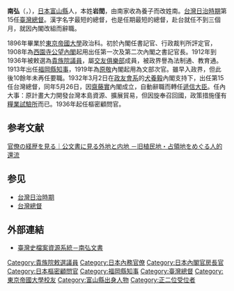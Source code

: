{{Infobox_President
| original_name =
| image = Minami Hiroshi.jpg
| image size = 120px
| smallimage =
| caption = 
| country = {{JPN}}
| office = [[File:Seal_of_the_Government-General_of_Taiwan.svg|25px]][[臺灣總督府|臺灣總督府]]
| title = 第15任[[臺灣總督|臺灣總督]]
| monarch = [[昭和天皇|昭和天皇]]
| term_start = 1932年3月2日
| term_end = 1932年5月26日
| 1blankname    = [[總務長官|總務長官]]
| 1namedata     = [[平塚廣義|平塚廣義]]
| predecessor = [[太田政弘|太田政弘]]
| successor = [[中川健藏|中川健藏]]
| birth_date = {{birth_date|1869|11|13}}
| birth_place = {{JPN}}[[富山縣|富山縣]]
| death_date = {{death_date_and_age|1946|2|8|1869|11|13}}
| death_place = {{JPN}}[[東京都|東京都]][[千代田區|千代田區]]
| constituency = 
| spouse = 
| party = 
| profession = [[文官|文官]]
| religion =
}}
{{japanese|japanese=南 弘|kana=みなみ ひろし|romaji= Minami Hiroshi}}

'''南弘'''（{{jpn|j= 南弘|hg=みなみ ひろし |rm=Minami hiroshi |f=y}}，{{bd|1869年|11月13日|1946年|2月8日|catIdx=Minami, Hiroshi}}），[[日本|日本]][[富山縣|富山縣]]人，本姓'''岩間'''，由南家收為養子而改姓南。[[台灣日治時期|台灣日治時期]]第15任[[臺灣總督|臺灣總督]]。漢字名字最短的總督，也是任期最短的總督，赴台就任不到三個月，就因內閣改組而辭職。

1896年畢業於[[東京帝國大學|東京帝國大學]]政治科。初於內閣任書記官、行政裁判所評定官，1908年為[[西園寺公望|西園寺公望]][[內閣|內閣]]起用出任第一次及第二次內閣之書記官長。1912年到1936年被敕選為[[貴族院_(日本)|貴族院]][[議員|議員]]，屬[[交友俱樂部|交友俱樂部]]成員，被政界譽為法制通、教育通。1913年出任[[福岡縣|福岡縣]][[知事|知事]]，1919年為[[原敬|原敬]]內閣起用為文部次官。雖早入政界，但此後10餘年未再任要職。1932年3月2日在[[立憲政友會|政友會系]]的[[犬養毅|犬養毅]]內閣支持下，出任第15任台灣總督，同年5月26日，因[[齋藤實|齋藤實]]內閣成立，自動辭職而轉任[[遞信大臣|遞信大臣]]。任內大事：原計畫大力開發台灣本島資源、擴展貿易，但因旋奉召回國，政策措施僅有[[糧業試驗所|糧業試驗所]]而已。1936年起任樞密顧問官。

== 参考文献 ==
[https://www.jacar.go.jp/glossary/gaichitonaichi/career/career.html?data=15|accessdate=2019-10-11|work=www.jacar.go.jp 官僚の経歴を見る｜公文書に見る外地と内地 －旧植民地・占領地をめぐる人的還流]
== 参见 ==
* [[台灣日治時期|台灣日治時期]]
* [[台灣總督|台灣總督]]
== 外部連結 ==
*[http://tais.ith.sinica.edu.tw/sinicafrsFront/browsingLevel1.jsp?xmlId=0000286744 臺灣史檔案資源系統－南弘文書]{{Wayback|url=http://tais.ith.sinica.edu.tw/sinicafrsFront/browsingLevel1.jsp?xmlId=0000286744 |date=20201202065737 }}

{{Leader|[[太田政弘|太田政弘]]|'''[[台灣總督|台灣總督]]'''<br />1932年3月2日—1932年5月26日|[[中川健藏|中川健藏]]}}
{{台灣總督|第15代：1932–1932}}
{{內閣官房長官}}
{{福岡縣知事|官選第18代：1913-1914}}
{{臺灣統治者}}

{{DEFAULTSORT:Minami, Hiroshi}}
[[Category:貴族院敕選議員|Category:貴族院敕選議員]]
[[Category:日本內務官僚|Category:日本內務官僚]]
[[Category:日本內閣官房長官|Category:日本內閣官房長官]]
[[Category:日本樞密顧問官|Category:日本樞密顧問官]]
[[Category:福岡縣知事|Category:福岡縣知事]]
[[Category:臺灣總督|Category:臺灣總督]]
[[Category:東京帝國大學校友|Category:東京帝國大學校友]]
[[Category:富山縣出身人物|Category:富山縣出身人物]]
[[Category:正二位受位者|Category:正二位受位者]]